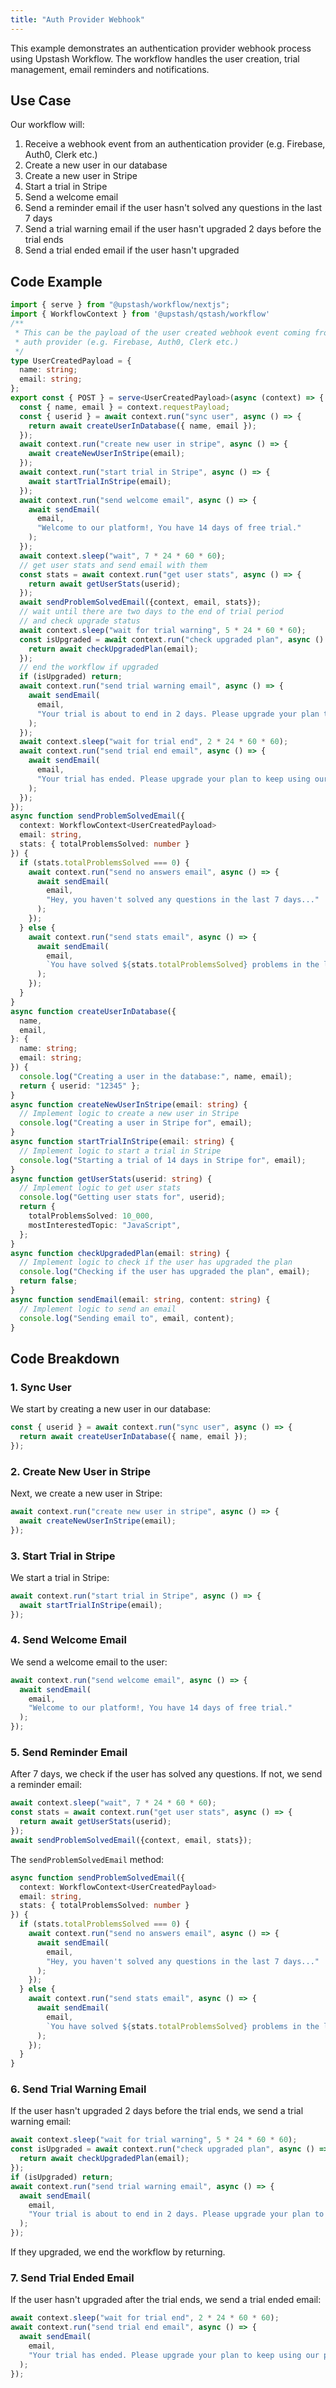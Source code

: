 ```yaml
---
title: "Auth Provider Webhook"
---
```

This example demonstrates an authentication provider webhook process using Upstash Workflow.
The workflow handles the user creation, trial management, email reminders and notifications.
## Use Case
Our workflow will:
1. Receive a webhook event from an authentication provider (e.g. Firebase, Auth0, Clerk etc.)
2. Create a new user in our database
3. Create a new user in Stripe
4. Start a trial in Stripe
5. Send a welcome email
6. Send a reminder email if the user hasn't solved any questions in the last 7 days
7. Send a trial warning email if the user hasn't upgraded 2 days before the trial ends
8. Send a trial ended email if the user hasn't upgraded
## Code Example
```typescript api/workflow/route.ts
import { serve } from "@upstash/workflow/nextjs";
import { WorkflowContext } from '@upstash/qstash/workflow'
/**
 * This can be the payload of the user created webhook event coming from your
 * auth provider (e.g. Firebase, Auth0, Clerk etc.)
 */
type UserCreatedPayload = {
  name: string;
  email: string;
};
export const { POST } = serve<UserCreatedPayload>(async (context) => {
  const { name, email } = context.requestPayload;
  const { userid } = await context.run("sync user", async () => {
    return await createUserInDatabase({ name, email });
  });
  await context.run("create new user in stripe", async () => {
    await createNewUserInStripe(email);
  });
  await context.run("start trial in Stripe", async () => {
    await startTrialInStripe(email);
  });
  await context.run("send welcome email", async () => {
    await sendEmail(
      email,
      "Welcome to our platform!, You have 14 days of free trial."
    );
  });
  await context.sleep("wait", 7 * 24 * 60 * 60);
  // get user stats and send email with them
  const stats = await context.run("get user stats", async () => {
    return await getUserStats(userid);
  });
  await sendProblemSolvedEmail({context, email, stats});
  // wait until there are two days to the end of trial period
  // and check upgrade status
  await context.sleep("wait for trial warning", 5 * 24 * 60 * 60);
  const isUpgraded = await context.run("check upgraded plan", async () => {
    return await checkUpgradedPlan(email);
  });
  // end the workflow if upgraded
  if (isUpgraded) return;
  await context.run("send trial warning email", async () => {
    await sendEmail(
      email,
      "Your trial is about to end in 2 days. Please upgrade your plan to keep using our platform."
    );
  });
  await context.sleep("wait for trial end", 2 * 24 * 60 * 60);
  await context.run("send trial end email", async () => {
    await sendEmail(
      email,
      "Your trial has ended. Please upgrade your plan to keep using our platform."
    );
  });
});
async function sendProblemSolvedEmail({
  context: WorkflowContext<UserCreatedPayload>
  email: string,
  stats: { totalProblemsSolved: number }
}) {
  if (stats.totalProblemsSolved === 0) {
    await context.run("send no answers email", async () => {
      await sendEmail(
        email,
        "Hey, you haven't solved any questions in the last 7 days..."
      );
    });
  } else {
    await context.run("send stats email", async () => {
      await sendEmail(
        email,
        `You have solved ${stats.totalProblemsSolved} problems in the last 7 days. Keep it up!`
      );
    });
  }
}
async function createUserInDatabase({
  name,
  email,
}: {
  name: string;
  email: string;
}) {
  console.log("Creating a user in the database:", name, email);
  return { userid: "12345" };
}
async function createNewUserInStripe(email: string) {
  // Implement logic to create a new user in Stripe
  console.log("Creating a user in Stripe for", email);
}
async function startTrialInStripe(email: string) {
  // Implement logic to start a trial in Stripe
  console.log("Starting a trial of 14 days in Stripe for", email);
}
async function getUserStats(userid: string) {
  // Implement logic to get user stats
  console.log("Getting user stats for", userid);
  return {
    totalProblemsSolved: 10_000,
    mostInterestedTopic: "JavaScript",
  };
}
async function checkUpgradedPlan(email: string) {
  // Implement logic to check if the user has upgraded the plan
  console.log("Checking if the user has upgraded the plan", email);
  return false;
}
async function sendEmail(email: string, content: string) {
  // Implement logic to send an email
  console.log("Sending email to", email, content);
}
```
## Code Breakdown
### 1. Sync User
We start by creating a new user in our database:
```typescript
const { userid } = await context.run("sync user", async () => {
  return await createUserInDatabase({ name, email });
});
```
### 2. Create New User in Stripe
Next, we create a new user in Stripe:
```typescript
await context.run("create new user in stripe", async () => {
  await createNewUserInStripe(email);
});
```
### 3. Start Trial in Stripe
We start a trial in Stripe:
```typescript
await context.run("start trial in Stripe", async () => {
  await startTrialInStripe(email);
});
```
### 4. Send Welcome Email
We send a welcome email to the user:
```typescript
await context.run("send welcome email", async () => {
  await sendEmail(
    email,
    "Welcome to our platform!, You have 14 days of free trial."
  );
});
```
### 5. Send Reminder Email
After 7 days, we check if the user has solved any questions. If not, we send a reminder email:
```typescript
await context.sleep("wait", 7 * 24 * 60 * 60);
const stats = await context.run("get user stats", async () => {
  return await getUserStats(userid);
});
await sendProblemSolvedEmail({context, email, stats});
```
The `sendProblemSolvedEmail` method:
```typescript
async function sendProblemSolvedEmail({
  context: WorkflowContext<UserCreatedPayload>
  email: string,
  stats: { totalProblemsSolved: number }
}) {
  if (stats.totalProblemsSolved === 0) {
    await context.run("send no answers email", async () => {
      await sendEmail(
        email,
        "Hey, you haven't solved any questions in the last 7 days..."
      );
    });
  } else {
    await context.run("send stats email", async () => {
      await sendEmail(
        email,
        `You have solved ${stats.totalProblemsSolved} problems in the last 7 days. Keep it up!`
      );
    });
  }
}
```
### 6. Send Trial Warning Email
If the user hasn't upgraded 2 days before the trial ends, we send a trial warning email:
```typescript
await context.sleep("wait for trial warning", 5 * 24 * 60 * 60);
const isUpgraded = await context.run("check upgraded plan", async () => {
  return await checkUpgradedPlan(email);
});
if (isUpgraded) return;
await context.run("send trial warning email", async () => {
  await sendEmail(
    email,
    "Your trial is about to end in 2 days. Please upgrade your plan to keep using our platform."
  );
});
```
If they upgraded, we end the workflow by returning.
### 7. Send Trial Ended Email
If the user hasn't upgraded after the trial ends, we send a trial ended email:
```typescript
await context.sleep("wait for trial end", 2 * 24 * 60 * 60);
await context.run("send trial end email", async () => {
  await sendEmail(
    email,
    "Your trial has ended. Please upgrade your plan to keep using our platform."
  );
});
```